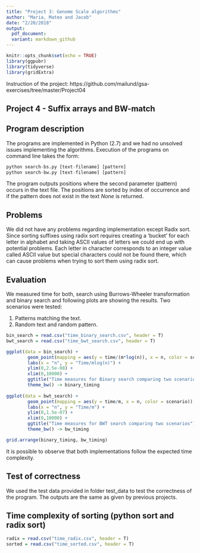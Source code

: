 ```yaml
---
title: "Project 3: Genome Scale algorithms"
author: "Maria, Mateo and Jacob"
date: "2/20/2018"
output:
  pdf_document:
  variant: markdown_github
---
```

```r
knitr::opts_chunk$set(echo = TRUE)
library(ggpubr)
library(tidyverse)
library(gridExtra)
```
Instruction of the project: https://github.com/mailund/gsa-exercises/tree/master/Project04

## Project 4 - Suffix arrays and BW-match

## Program description

The programs are implemented in Python (2.7) and we had no unsolved issues implementing the algorithms.
Execution of the programs on command line takes the form:

```r
python search-bs.py [text-filename] [pattern]
python search-bw.py [text-filename] [pattern]
```

The program outputs positions where the second parameter (pattern) occurs in the text file. The positions are sorted by index of occurrence and if the pattern does not exist in the text *None* is returned.

## Problems

We did not have any problems regarding implementation except Radix sort. Since sorting suffixes using radix sort requires creating a 'bucket' for each letter in alphabet and taking ASCII values of letters we could end up with potential problems. Each letter in character corresponds to an integer value called ASCII value but special characters could not be found there, which can cause problems when trying to sort them using radix sort.

## Evaluation
We measured time for both, search using Burrows-Wheeler transformation and binary search and following plots are showing the results. Two scenarios were tested: 

1. Patterns matching the text.
2. Random text and random pattern.

```r
bin_search = read.csv("time_binary_search.csv", header = T)
bwt_search = read.csv("time_bwt_search.csv", header = T)

ggplot(data = bin_search) + 
        geom_point(mapping = aes(y = time/(m*log(n)), x = n, color = scenario)) + 
        labs(x = "n", y = "Time/mlog(n)") +
        ylim(0,2.5e-08) + 
        xlim(0,10000) + 
        ggtitle("Time measures for Binary search comparing two scenarios") +
        theme_bw() -> binary_timing
 
ggplot(data = bwt_search) + 
        geom_point(mapping = aes(y = time/m, x = n, color = scenario)) +
        labs(x = "n", y = "Time/m") +
        ylim(0,1.5e-07) + 
        xlim(0,10000) + 
        ggtitle("Time measures for BWT search comparing two scenarios") +
        theme_bw() -> bw_timing

grid.arrange(binary_timing, bw_timing)
```

It is possible to observe that both implementations follow the expected time complexity. 

## Test of correctness
We used the test data provided in folder test_data to test the correctness of the program. The outputs are the same as given by previous projects.

## Time complexity of sorting (python sort and radix sort)

```r

radix = read.csv("time_radix.csv", header = T)
sorted = read.csv("time_sorted.csv", header = T)

```



